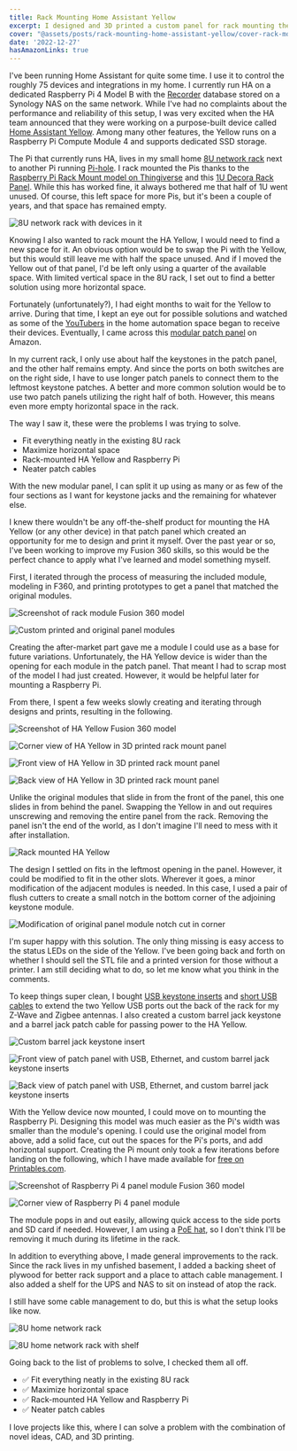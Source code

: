 ```yaml
---
title: Rack Mounting Home Assistant Yellow
excerpt: I designed and 3D printed a custom panel for rack mounting the new Home Assistant Yellow and a Raspberry Pi 4.
cover: "@assets/posts/rack-mounting-home-assistant-yellow/cover-rack-mounted-home-assistant-yellow.jpg"
date: '2022-12-27'
hasAmazonLinks: true
---
```


I've been running Home Assistant for quite some time. I use it to control the roughly 75 devices and integrations in my home. I currently run HA on a dedicated Raspberry Pi 4 Model B with the [Recorder](https://www.home-assistant.io/integrations/recorder/) database stored on a Synology NAS on the same network. While I've had no complaints about the performance and reliability of this setup, I was very excited when the HA team announced that they were working on a purpose-built device called [Home Assistant Yellow](https://www.home-assistant.io/blog/2021/09/13/home-assistant-yellow/). Among many other features, the Yellow runs on a Raspberry Pi Compute Module 4 and supports dedicated SSD storage. 

The Pi that currently runs HA, lives in my small home [8U network rack](https://amzn.to/3uu2xap) next to another Pi running [Pi-hole](https://pi-hole.net/). I rack mounted the Pis thanks to the [Raspberry Pi Rack Mount model on Thingiverse](https://www.thingiverse.com/thing:4167265) and this [1U Decora Rack Panel](https://www.ebay.com/itm/264097865148). While this has worked fine, it always bothered me that half of 1U went unused. Of course, this left space for more Pis, but it's been a couple of years, and that space has remained empty.

![8U network rack with devices in it](@assets/posts/rack-mounting-home-assistant-yellow/network-rack-v1.jpg)

Knowing I also wanted to rack mount the HA Yellow, I would need to find a new space for it. An obvious option would be to swap the Pi with the Yellow, but this would still leave me with half the space unused. And if I moved the Yellow out of that panel, I'd be left only using a quarter of the available space. With limited vertical space in the 8U rack, I set out to find a better solution using more horizontal space.

Fortunately (unfortunately?), I had eight months to wait for the Yellow to arrive. During that time, I kept an eye out for possible solutions and watched as some of the [YouTubers](/youtube) in the home automation space began to receive their devices. Eventually, I came across this [modular patch panel](https://amzn.to/3Uz16SN) on Amazon.

In my current rack, I only use about half the keystones in the patch panel, and the other half remains empty. And since the ports on both switches are on the right side, I have to use longer patch panels to connect them to the leftmost keystone patches. A better and more common solution would be to use two patch panels utilizing the right half of both. However, this means even more empty horizontal space in the rack. 

The way I saw it, these were the problems I was trying to solve.
* Fit everything neatly in the existing 8U rack
* Maximize horizontal space
* Rack-mounted HA Yellow and Raspberry Pi
* Neater patch cables

With the new modular panel, I can split it up using as many or as few of the four sections as I want for keystone jacks and the remaining for whatever else.

I knew there wouldn't be any off-the-shelf product for mounting the HA Yellow (or any other device) in that patch panel which created an opportunity for me to design and print it myself. Over the past year or so, I've been working to improve my Fusion 360 skills, so this would be the perfect chance to apply what I've learned and model something myself.

First, I iterated through the process of measuring the included module, modeling in F360, and printing prototypes to get a panel that matched the original modules.

![Screenshot of rack module Fusion 360 model](@assets/posts/rack-mounting-home-assistant-yellow/rack-module-frame-f360-model.jpg)

![Custom printed and original panel modules](@assets/posts/rack-mounting-home-assistant-yellow/custom-and-original-panel-modules.jpg)

Creating the after-market part gave me a module I could use as a base for future variations. Unfortunately, the HA Yellow device is wider than the opening for each module in the patch panel. That meant I had to scrap most of the model I had just created. However, it would be helpful later for mounting a Raspberry Pi.

From there, I spent a few weeks slowly creating and iterating through designs and prints, resulting in the following. 

![Screenshot of HA Yellow Fusion 360 model](@assets/posts/rack-mounting-home-assistant-yellow/ha-yellow-mount-f360-model.jpg)

![Corner view of HA Yellow in 3D printed rack mount panel](@assets/posts/rack-mounting-home-assistant-yellow/ha-yellow-rack-mount-corner-view.jpg)

![Front view of HA Yellow in 3D printed rack mount panel](@assets/posts/rack-mounting-home-assistant-yellow/ha-yellow-rack-mount-front-view.jpg)

![Back view of HA Yellow in 3D printed rack mount panel](@assets/posts/rack-mounting-home-assistant-yellow/ha-yellow-rack-mount-back-view.jpg)

Unlike the original modules that slide in from the front of the panel, this one slides in from behind the panel. Swapping the Yellow in and out requires unscrewing and removing the entire panel from the rack. Removing the panel isn't the end of the world, as I don't imagine I'll need to mess with it after installation.

![Rack mounted HA Yellow](@assets/posts/rack-mounting-home-assistant-yellow/rack-mounted-ha-yellow.jpg)

The design I settled on fits in the leftmost opening in the panel. However, it could be modified to fit in the other slots. Wherever it goes, a minor modification of the adjacent modules is needed. In this case, I used a pair of flush cutters to create a small notch in the bottom corner of the adjoining keystone module.

![Modification of original panel module notch cut in corner](@assets/posts/rack-mounting-home-assistant-yellow/original-panel-module-modification.jpg)

I'm super happy with this solution. The only thing missing is easy access to the status LEDs on the side of the Yellow. I've been going back and forth on whether I should sell the STL file and a printed version for those without a printer. I am still deciding what to do, so let me know what you think in the comments. 

To keep things super clean, I bought [USB keystone inserts](https://amzn.to/3Vr71tA) and [short USB cables](https://amzn.to/3VuDoHw) to extend the two Yellow USB ports out the back of the rack for my Z-Wave and Zigbee antennas. I also created a custom barrel jack keystone and a barrel jack patch cable for passing power to the HA Yellow.

![Custom barrel jack keystone insert](@assets/posts/rack-mounting-home-assistant-yellow/barrel-jack-keystone-insert.jpg)

![Front view of patch panel with USB, Ethernet, and custom barrel jack keystone inserts](@assets/posts/rack-mounting-home-assistant-yellow/ha-yellow-rack-mount-patch-panel-front-view.jpg)

![Back view of patch panel with USB, Ethernet, and custom barrel jack keystone inserts](@assets/posts/rack-mounting-home-assistant-yellow/ha-yellow-rack-mount-patch-panel-back-view.jpg)

With the Yellow device now mounted, I could move on to mounting the Raspberry Pi. Designing this model was much easier as the Pi's width was smaller than the module's opening. I could use the original model from above, add a solid face, cut out the spaces for the Pi's ports, and add horizontal support. Creating the Pi mount only took a few iterations before landing on the following, which I have made available for [free on Printables.com](https://www.printables.com/model/338761-raspberry-pi-4-patch-panel-rack-mount). 

![Screenshot of Raspberry Pi 4 panel module Fusion 360 model](@assets/posts/rack-mounting-home-assistant-yellow/raspberry-pi-4-rack-mount-panel-f360-model.jpg)

![Corner view of Raspberry Pi 4 panel module](@assets/posts/rack-mounting-home-assistant-yellow/raspberry-pi-4-rack-mount-panel-corner-view.jpg)

The module pops in and out easily, allowing quick access to the side ports and SD card if needed. However, I am using a [PoE hat](https://amzn.to/3vl0kyv), so I don't think I'll be removing it much during its lifetime in the rack.

In addition to everything above, I made general improvements to the rack. Since the rack lives in my unfished basement, I added a backing sheet of plywood for better rack support and a place to attach cable management. I also added a shelf for the UPS and NAS to sit on instead of atop the rack. 

I still have some cable management to do, but this is what the setup looks like now.

![8U home network rack](@assets/posts/rack-mounting-home-assistant-yellow/8u-network-rack.jpg)

![8U home network rack with shelf](@assets/posts/rack-mounting-home-assistant-yellow/8u-network-rack-with-shelf.jpg)

Going back to the list of problems to solve, I checked them all off.

* ✅ Fit everything neatly in the existing 8U rack
* ✅ Maximize horizontal space
* ✅ Rack-mounted HA Yellow and Raspberry Pi
* ✅ Neater patch cables

I love projects like this, where I can solve a problem with the combination of novel ideas, CAD, and 3D printing.
